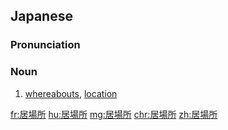 ==Japanese==
{{ja-kanjitab|い|ば|しょ|yomi=ko}}

===Pronunciation===
{{ja-pron|いばしょ}}

===Noun===
{{ja-noun|いばしょ}}

# [[whereabouts]], [[location]]

[[fr:居場所]]
[[hu:居場所]]
[[mg:居場所]]
[[chr:居場所]]
[[zh:居場所]]